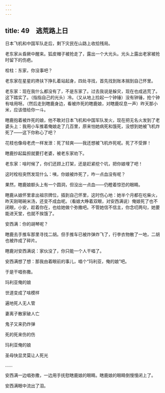 ```yaml
---
---
---
```

title: 49　逃荒路上日
---




日本飞机和中国军队走后，剩下灾民在山路上收拾残局。

老东家从昏厥中醒来。狐皮帽子被抢走了，露出一个大光头。光头上露出老家被抢时留下的伤疤。

栓柱：东家，你没事吧？

老东家在星星的搀扶下挣扎着站起身，四处寻找，首先找到账本揣到自己怀里。

老东家：现在我什么都没有了，不是东家了。过去我说是躲灾，现在也成逃荒了。这下踏实了。（指指自己的光头）冷。（又从地上捡起一个钟锤）没有钟锤，抢个钟有啥用呀。（然后走到瞎鹿身边，看被炸死的瞎鹿娘，对瞎鹿叹息一声）昨天那小米，应该借给你一斗。

瞎鹿抱着被炸死的娘，他不敢对日本飞机和中国军队发火，现在把无名火发到了老婆头上：我用小车推着俺娘走了几百里，原来怕她病死和饿死，没想到她被飞机炸死了——这下你称心了吧？

花枝也像母老虎一样发泄：死了轻爽——我还想被飞机炸死呢。死了不受罪！

瞎鹿抄起扁担就要打老婆，被老东家劝下。

老东家：啥时候了，你们还顾上打架，还是赶紧挖个坑，把你娘埋了吧！

这时栓柱突然发现什么：咦，你娘被炸死了，咋一点血没有呢？

果然，瞎鹿娘额头上有一个圆洞，但没出一点血——仍瞪着惊恐的眼睛。

瞎鹿从娘怀里拿出祖宗牌位，插到自己怀里，这时伤心地：她半个月都在吃柴火，昨天刚喝碗米汤，还变不成血呢。（看娘大睁着双眼，对安西满说）俺娘死了也不闭眼，小安，趁着你在，也给她做个弥撒吧。不管她信不信主，你念叨两句，她要能进天堂，也就不挨饿了。

安西满：你的胡琴呢？

瞎鹿去手推车那里寻找二胡。但手推车已被炸弹炸飞了，行李衣物散了一地，二胡也被炸成了碎片。

瞎鹿对安西满说：家伙没了，你只能一个人干唱了。

安西满想了想：那我由着眼前的事儿，唱个“玛利亚，俺的娘”吧。

于是干唱弥撒。

玛利亚俺的娘

世道变成了啥模样

遍地死人无人管

妻离子散家破人亡

鬼子又来扔炸弹

死的死来伤的伤

玛利亚俺的娘

圣母快显灵莫让人死光

……

安西满一边唱弥撒，一边用手抚慰瞎鹿娘的眼睛。瞎鹿娘的眼睛倒慢慢闭上了。

安西满眼中流出了泪。